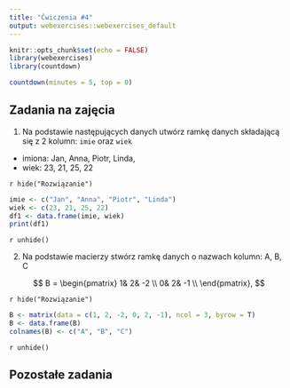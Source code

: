 ```yaml
---
title: "Ćwiczenia #4"
output: webexercises::webexercises_default
---
```


```r
knitr::opts_chunk$set(echo = FALSE)
library(webexercises)
library(countdown)
```

```r
countdown(minutes = 5, top = 0)
```


## Zadania na zajęcia

1. Na podstawie następujących danych utwórz ramkę danych składającą się z 2 kolumn: `imie` oraz `wiek` 

+ imiona: Jan, Anna, Piotr, Linda,
+ wiek: 23, 21, 25, 22

`r hide("Rozwiązanie")`
```r
imie <- c("Jan", "Anna", "Piotr", "Linda")
wiek <- c(23, 21, 25, 22)
df1 <- data.frame(imie, wiek)
print(df1)
```
`r unhide()`

2. Na podstawie macierzy stwórz ramkę danych o nazwach kolumn: A, B, C

$$
B =
 \begin{pmatrix}
1&  2&  -2 \\
0&  2&  -1 \\
 \end{pmatrix},
$$

`r hide("Rozwiązanie")`
```r
B <- matrix(data = c(1, 2, -2, 0, 2, -1), ncol = 3, byrow = T) 
B <- data.frame(B)
colnames(B) <- c("A", "B", "C")
```
`r unhide()`



## Pozostałe zadania